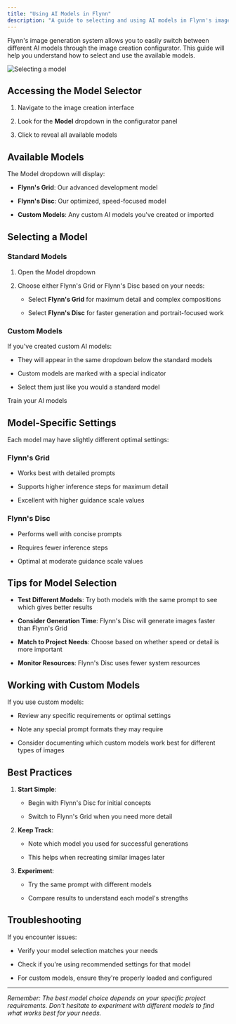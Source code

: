 ```yaml
---
title: "Using AI Models in Flynn"
description: "A guide to selecting and using AI models in Flynn's image generation system"
---
```


Flynn's image generation system allows you to easily switch between different AI models through the image creation configurator. This guide will help you understand how to select and use the available models.

![Selecting a model](/images/TrainedModelImageGeneration.jpg)

## Accessing the Model Selector

1. Navigate to the image creation interface

2. Look for the **Model** dropdown in the configurator panel

3. Click to reveal all available models

## Available Models

The Model dropdown will display:

* **Flynn's Grid**: Our advanced development model

* **Flynn's Disc**: Our optimized, speed-focused model

* **Custom Models**: Any custom AI models you've created or imported

## Selecting a Model

### Standard Models

1. Open the Model dropdown

2. Choose either Flynn's Grid or Flynn's Disc based on your needs:

   * Select **Flynn's Grid** for maximum detail and complex compositions

   * Select **Flynn's Disc** for faster generation and portrait-focused work

### Custom Models

If you've created custom AI models:

* They will appear in the same dropdown below the standard models

* Custom models are marked with a special indicator

* Select them just like you would a standard model

<CardGroup cols={1}>
  <Card title="Train AI models" icon="layer-group" href="/training-custom-models">
    Train your AI models
  </Card>
</CardGroup>

## Model-Specific Settings

Each model may have slightly different optimal settings:

### Flynn's Grid

* Works best with detailed prompts

* Supports higher inference steps for maximum detail

* Excellent with higher guidance scale values

### Flynn's Disc

* Performs well with concise prompts

* Requires fewer inference steps

* Optimal at moderate guidance scale values

## Tips for Model Selection

* **Test Different Models**: Try both models with the same prompt to see which gives better results

* **Consider Generation Time**: Flynn's Disc will generate images faster than Flynn's Grid

* **Match to Project Needs**: Choose based on whether speed or detail is more important

* **Monitor Resources**: Flynn's Disc uses fewer system resources

## Working with Custom Models

If you use custom models:

* Review any specific requirements or optimal settings

* Note any special prompt formats they may require

* Consider documenting which custom models work best for different types of images

## Best Practices

1. **Start Simple**:

   * Begin with Flynn's Disc for initial concepts

   * Switch to Flynn's Grid when you need more detail

2. **Keep Track**:

   * Note which model you used for successful generations

   * This helps when recreating similar images later

3. **Experiment**:

   * Try the same prompt with different models

   * Compare results to understand each model's strengths

## Troubleshooting

If you encounter issues:

* Verify your model selection matches your needs

* Check if you're using recommended settings for that model

* For custom models, ensure they're properly loaded and configured

***

*Remember: The best model choice depends on your specific project requirements. Don't hesitate to experiment with different models to find what works best for your needs.*